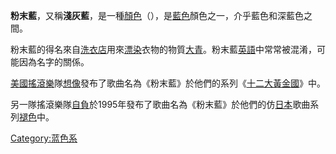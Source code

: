 {{Infobox color
|title=粉末藍
|textcolor=#ffffff
|mod=hex
|003399
}}
'''粉末藍'''，又稱'''淺灰藍'''，是一種[[顏色|顏色]]（{{lang-en|Powder blue}}），是[[藍色|藍色]]顏色之一，介乎藍色和深藍色之間。

粉末藍的得名來自[[洗衣店|洗衣店]]用來[[染料|漂染]]衣物的物質[[大青|大青]]。粉末藍[[英語|英語]]中常常被混淆，可能因為名字的關係。

[[美國|美國]][[搖滾樂|搖滾樂]]隊[[想像_(搖滾樂隊)|想像]]發布了歌曲名為《粉末藍》於他們的系列《[[十二大黃金國|十二大黃金國]]》中。

另一隊搖滾樂隊[[自負_(搖滾樂隊)|自負]]於1995年發布了歌曲名為《粉末藍》於他們的仿[[日本|日本]]歌曲系列[[褪色_(搖滾樂)|褪色]]中。

{{Shades of blue}}
{{色彩小作品}}

[[Category:蓝色系|Category:蓝色系]]